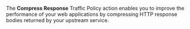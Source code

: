 The **Compress Response** Traffic Policy action enables you to improve the
performance of your web applications by compressing HTTP response bodies returned
by your upstream service.

